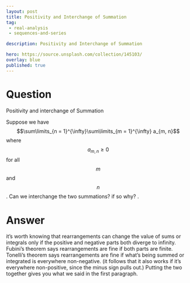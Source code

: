 ---
layout: post
title: Positivity and Interchange of Summation
tag:
 - real-analysis
 - sequences-and-series

description: Positivity and Interchange of Summation

hero: https://source.unsplash.com/collection/145103/
overlay: blue 
published: true
---

# Question 

Positivity and interchange of Summation

<!--break-->


Suppose we  have $$\sum\limits_{n = 1}^{\infty}\sum\limits_{m = 1}^{\infty} a_{m, n}$$ where $$a_{m, n} \geq 0$$ for all $$m$$ and $$n$$. Can we  interchange the two summations? if so why?
.

# Answer 


it's worth knowing that rearrangements can change the value of sums or integrals only if the positive and negative parts both diverge to infinity.
Fubini's theorem says rearrangements are fine if both parts are finite.
Tonelli's theorem says rearrangements are fine if what's being summed or integrated is everywhere non-negative.  (it follows that it also works if it's everywhere non-positive, since the minus sign pulls out.)
Putting the two together gives you what we  said in the first paragraph.

